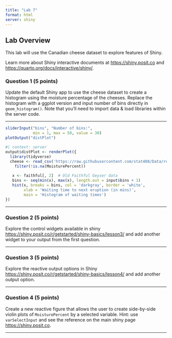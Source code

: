 ```yaml
---
title: "Lab 7"
format: html
server: shiny
---
```


## Lab Overview

This lab will use the Canadian cheese dataset to explore features of Shiny. 

Learn more about Shiny interactive documents at [https://shiny.posit.co](https://shiny.posit.co) and <https://quarto.org/docs/interactive/shiny/>.

### Question 1 (5 points)

Update the default Shiny app to use the cheese dataset to create a histogram using the moisture percentage of the cheeses. Replace the histogram with a ggplot version and input number of bins directly in `geom_histogram()`. Note that you'll need to import data & load libraries within the server code.

---

```r
sliderInput("bins", "Number of bins:", 
            min = 1, max = 50, value = 30)
plotOutput("distPlot")
```

```r
#| context: server
output$distPlot <- renderPlot({
  library(tidyverse)
  cheese <- read_csv('https://raw.githubusercontent.com/stat408/Data/refs/heads/main/cheese_data.csv') |>
    filter(!is.na(MoisturePercent))
  
   x <- faithful[, 2]  # Old Faithful Geyser data
   bins <- seq(min(x), max(x), length.out = input$bins + 1)
   hist(x, breaks = bins, col = 'darkgray', border = 'white',
        xlab = 'Waiting time to next eruption (in mins)',
        main = 'Histogram of waiting times')
})
```


---

### Question 2 (5 points)

Explore the control widgets available in shiny [https://shiny.posit.co/r/getstarted/shiny-basics/lesson3/](https://shiny.posit.co/r/getstarted/shiny-basics/lesson3/) and add another widget to your output from the first question.

---

### Question 3 (5 points)

Explore the reactive output options in Shiny [https://shiny.posit.co/r/getstarted/shiny-basics/lesson4/](https://shiny.posit.co/r/getstarted/shiny-basics/lesson4/) and add another output option.


---

### Question 4 (5 points)

Create a new reactive figure that allows the user to create side-by-side violin plots of `MoisturePercent` by a selected variable. Hint: use `varSelectInput` and see the reference on the main shiny page <https://shiny.posit.co>.

---

